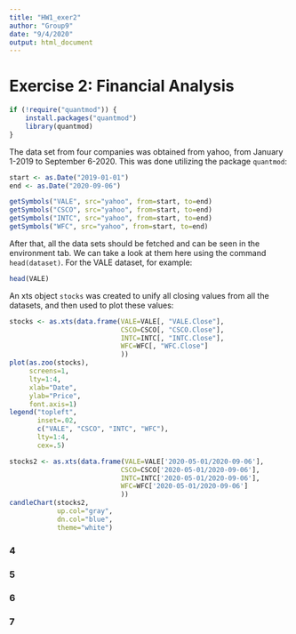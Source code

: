 ```yaml
---
title: "HW1_exer2"
author: "Group9"
date: "9/4/2020"
output: html_document
---
```


# Exercise 2: Financial Analysis

```r

if (!require("quantmod")) {
    install.packages("quantmod")
    library(quantmod)
}

```

The data set from four companies was obtained from yahoo, from January 1-2019 to September 6-2020. This was done utilizing the package `quantmod`:

```r

start <- as.Date("2019-01-01")
end <- as.Date("2020-09-06")

getSymbols("VALE", src="yahoo", from=start, to=end)
getSymbols("CSCO", src="yahoo", from=start, to=end)
getSymbols("INTC", src="yahoo", from=start, to=end)
getSymbols("WFC", src="yahoo", from=start, to=end)

```

After that, all the data sets should be fetched and can be seen in the environment tab. We can take a look at them here using the command `head(dataset)`. For the VALE dataset, for example:

```r

head(VALE)

```

An xts object `stocks` was created to unify all closing values from all the datasets, and then used to plot these values:

```r

stocks <- as.xts(data.frame(VALE=VALE[, "VALE.Close"],
                            CSCO=CSCO[, "CSCO.Close"],
                            INTC=INTC[, "INTC.Close"],
                            WFC=WFC[, "WFC.Close"]
                            ))
plot(as.zoo(stocks),
     screens=1,
     lty=1:4,
     xlab="Date",
     ylab="Price",
     font.axis=1)
legend("topleft",
       inset=.02,
       c("VALE", "CSCO", "INTC", "WFC"),
       lty=1:4,
       cex=.5)
```

```r

stocks2 <- as.xts(data.frame(VALE=VALE['2020-05-01/2020-09-06'],
                            CSCO=CSCO['2020-05-01/2020-09-06'],
                            INTC=INTC['2020-05-01/2020-09-06'],
                            WFC=WFC['2020-05-01/2020-09-06']
                            ))
candleChart(stocks2,
            up.col="gray",
            dn.col="blue",
            theme="white")


```



### 4
### 5
### 6
### 7 
